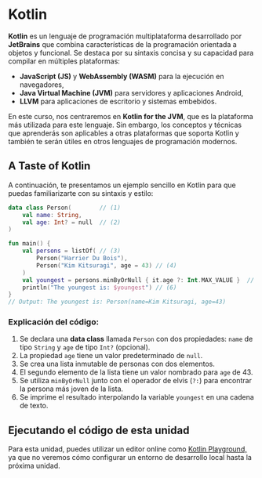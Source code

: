 
<ReadingTime />

# Kotlin

**Kotlin** es un lenguaje de programación multiplataforma desarrollado por **JetBrains** que combina características de la programación orientada a objetos y funcional. Se destaca por su sintaxis concisa y su capacidad para compilar en múltiples plataformas:

- **JavaScript (JS)** y **WebAssembly (WASM)** para la ejecución en navegadores,
- **Java Virtual Machine (JVM)** para servidores y aplicaciones Android,
- **LLVM** para aplicaciones de escritorio y sistemas embebidos.

En este curso, nos centraremos en **Kotlin for the JVM**, que es la plataforma más utilizada para este lenguaje. Sin embargo, los conceptos y técnicas que aprenderás son aplicables a otras plataformas que soporta Kotlin y también te serán útiles en otros lenguajes de programación modernos.

## A Taste of Kotlin

A continuación, te presentamos un ejemplo sencillo en Kotlin para que puedas familiarizarte con su sintaxis y estilo:

```kotlin
data class Person(        // (1)
    val name: String,
    val age: Int? = null  // (2)
)

fun main() {
    val persons = listOf( // (3)
        Person("Harrier Du Bois"),
        Person("Kim Kitsuragi", age = 43) // (4)
    )
    val youngest = persons.minByOrNull { it.age ?: Int.MAX_VALUE }  // (5)
    println("The youngest is: $youngest") // (6)
}
// Output: The youngest is: Person(name=Kim Kitsuragi, age=43)
```

### Explicación del código:

1. Se declara una **data class** llamada `Person` con dos propiedades: `name` de tipo `String` y `age` de tipo `Int?` (opcional).
2. La propiedad `age` tiene un valor predeterminado de `null`.
3. Se crea una lista inmutable de personas con dos elementos.
4. El segundo elemento de la lista tiene un valor nombrado para `age` de 43.
5. Se utiliza `minByOrNull` junto con el operador de elvis (`?:`) para encontrar la persona más joven de la lista.
6. Se imprime el resultado interpolando la variable `youngest` en una cadena de texto.

## Ejecutando el código de esta unidad

Para esta unidad, puedes utilizar un editor online como [Kotlin Playground,](https://play.kotlinlang.org/) ya que no veremos cómo configurar un entorno de desarrollo local hasta la próxima unidad.
